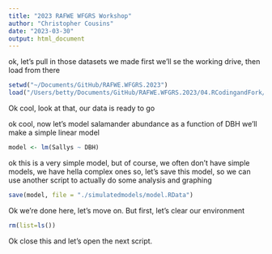 ```yaml
---
title: "2023 RAFWE WFGRS Workshop"
author: "Christopher Cousins"
date: "2023-03-30"
output: html_document
---
```


ok, let's pull in those datasets we made
first we'll se the working drive, then load from there
```r
setwd("~/Documents/GitHub/RAFWE.WFGRS.2023")
load("/Users/betty/Documents/GitHub/RAFWE.WFGRS.2023/04.RCodingandFork/datasetcreation/sallysonwood.RData")
```
Ok cool, look at that, our data is ready to go

ok cool, now let's model salamander abundance as a function of DBH
we'll make a simple linear model
```r
model <- lm(Sallys ~ DBH)
```

ok this is a very simple model, but of course, we often don't have simple models, we have hella complex ones
so, let's save this model, so we can use another script to actually do some analysis and graphing
```r
save(model, file = "./simulatedmodels/model.RData")
```

Ok we're done here, let's move on. But first, let's clear our environment
```r
rm(list=ls())
```

Ok close this and let's open the next script.
